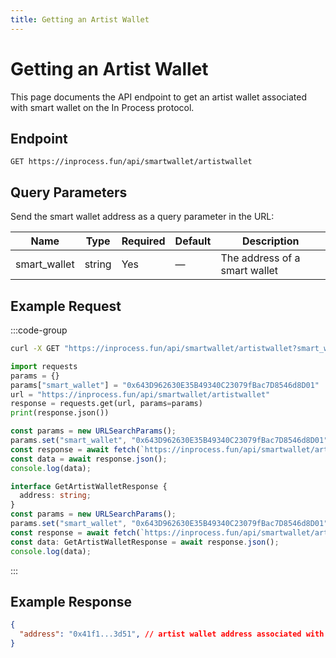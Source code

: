 ```yaml
---
title: Getting an Artist Wallet
---
```


# Getting an Artist Wallet

This page documents the API endpoint to get an artist wallet associated with smart wallet on the In Process protocol.

## Endpoint

```
GET https://inprocess.fun/api/smartwallet/artistwallet
```

## Query Parameters

Send the smart wallet address as a query parameter in the URL:

| Name          | Type   | Required | Default | Description                       |
| ------------  | ------ | -------- | ------- | --------------------------------- |
| smart_wallet  | string | Yes      | —       | The address of a smart wallet     |


## Example Request

:::code-group

```bash [cURL]
curl -X GET "https://inprocess.fun/api/smartwallet/artistwallet?smart_wallet=0x643D962630E35B49340C23079fBac7D8546d8D01"
```

```python [Python]
import requests
params = {}
params["smart_wallet"] = "0x643D962630E35B49340C23079fBac7D8546d8D01"
url = "https://inprocess.fun/api/smartwallet/artistwallet"
response = requests.get(url, params=params)
print(response.json())
```

```javascript [JavaScript]
const params = new URLSearchParams();
params.set("smart_wallet", "0x643D962630E35B49340C23079fBac7D8546d8D01");
const response = await fetch(`https://inprocess.fun/api/smartwallet/artistwallet?${params}`);
const data = await response.json();
console.log(data);
```

```typescript [TypeScript]
interface GetArtistWalletResponse {
  address: string;
}
const params = new URLSearchParams();
params.set("smart_wallet", "0x643D962630E35B49340C23079fBac7D8546d8D01");
const response = await fetch(`https://inprocess.fun/api/smartwallet/artistwallet?${params}`);
const data: GetArtistWalletResponse = await response.json();
console.log(data);
```

:::

## Example Response

```json
{
  "address": "0x41f1...3d51", // artist wallet address associated with smart wallet
}
```
